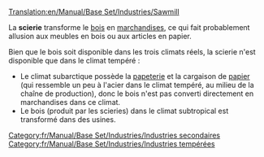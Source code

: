 [[Translation:en/Manual/Base Set/Industries/Sawmill]]

{{fr/Manual/Base Set/Industries/Industries|image=en/Manual/Base Set/Industries/Sawmill.png
|nom=Scierie
|climats=[[fr/Manual/Climat#tempere|Tempéré]]
|accepte=[[fr/Manual/Base Set/Cargos/Bois|Bois]]
|produit=[[fr/Manual/Base Set/Cargos/Marchandises|Marchandises]]
|notes=Absent des autres [[fr/Manual/Climat|climats]], mais assez semblable à la [[fr/Manual/Base Set/Industries/Scierie de construction|scierie de construction]]
}}
La '''scierie''' transforme le [[fr/Manual/Base Set/Cargos/Bois|bois]] en [[fr/Manual/Base Set/Cargos/Marchandises|marchandises]], ce qui fait probablement allusion aux meubles en bois ou aux articles en papier.

Bien que le bois soit disponible dans les trois climats réels, la scierie n'est disponible que dans le climat tempéré :
* Le climat subarctique possède la [[fr/Manual/Base Set/Industries/Papeterie|papeterie]] et la cargaison de [[fr/Manual/Base Set/Cargos/Papier|papier]] (qui ressemble un peu à l'acier dans le climat tempéré, au milieu de la chaîne de production), donc le bois n'est pas converti directement en marchandises dans ce climat.
* Le bois (produit par les scieries) dans le climat subtropical est transformé dans des usines.

{{fr/Manual/Base Set/Industries/Navbox Industries}}

[[Category:fr/Manual/Base Set/Industries/Industries secondaires]]
[[Category:fr/Manual/Base Set/Industries/Industries tempérées]]